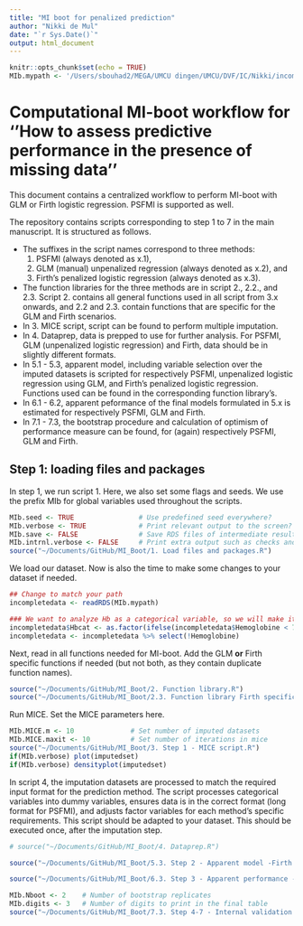 ```yaml
---
title: "MI boot for penalized prediction"
author: "Nikki de Mul"
date: "`r Sys.Date()`"
output: html_document
---
```


```r
knitr::opts_chunk$set(echo = TRUE)
MIb.mypath <- '/Users/sbouhad2/MEGA/UMCU dingen/UMCU/DVF/IC/Nikki/incompletedata.rds'
```


# Computational MI-boot workflow for ''How to assess predictive performance in the presence of missing data''

This document contains a centralized workflow to perform MI-boot with GLM or Firth logistic regression. PSFMI is supported as well. 

The repository contains scripts corresponding to step 1 to 7 in the main manuscript. It is structured as follows.

  - The suffixes in the script names correspond to three methods: 
    1) PSFMI (always denoted as x.1), 
    2) GLM (manual) unpenalized regression (always denoted as x.2), and 
    3) Firth's penalized logistic regression (always denoted as x.3). 
  - The function libraries for the three methods are in script 2., 2.2., and 2.3. Script 2. contains all general functions used in all script from 3.x onwards, and 2.2 and 2.3. contain functions that are specific for the GLM and Firth scenarios. 
  - In 3. MICE script, script can be found to perform multiple imputation.
  - In 4. Dataprep, data is prepped to use for further analysis. For PSFMI, GLM (unpenalized logistic regression) and Firth, data should be in slightly different formats. 
  - In 5.1 - 5.3, apparent model, including variable selection over the imputed datasets is scripted for respectively PSFMI, unpenalized logistic regression using GLM, and Firth's penalized logistic regression. Functions used can be found in the corresponding function library's. 
  - In 6.1 - 6.2, apparent peformance of the final models formulated in 5.x is estimated for respectively PSFMI, GLM and Firth. 
  - In 7.1 - 7.3, the bootstrap procedure and calculation of optimism of performance measure can be found, for (again) respectively PSFMI, GLM and Firth. 



## Step 1: loading files and packages

In step 1, we run script 1. Here, we also set some flags and seeds. We use the prefix MIb for global variables used throughout the scripts. 

```r
MIb.seed <- TRUE                # Use predefined seed everywhere?
MIb.verbose <- TRUE             # Print relevant output to the screen?
MIb.save <- FALSE               # Save RDS files of intermediate results?
MIb.intrnl.verbose <- FALSE     # Print extra output such as checks and iterations?
source("~/Documents/GitHub/MI_Boot/1. Load files and packages.R")

```

We load our dataset. Now is also the time to make some changes to your dataset if needed. 

```r
## Change to match your path
incompletedata <- readRDS(MIb.mypath) 

### We want to analyze Hb as a categorical variable, so we will make it a categorical variable before the imputation procedure. 
incompletedata$Hbcat <- as.factor(ifelse(incompletedata$Hemoglobine < 7.5, 1, ifelse(incompletedata$Hemoglobine>8.5,2,0)))
incompletedata <- incompletedata %>% select(!Hemoglobine)
```



Next, read in all functions needed for MI-boot. Add the GLM **or** Firth specific functions if needed (but not both, as they contain duplicate function names). 

```r
source("~/Documents/GitHub/MI_Boot/2. Function library.R")
source("~/Documents/GitHub/MI_Boot/2.3. Function library Firth specific.R")
```

Run MICE. Set the MICE parameters here.

```r
MIb.MICE.m <- 10              # Set number of imputed datasets
MIb.MICE.maxit <- 10          # Set number of iterations in mice
source("~/Documents/GitHub/MI_Boot/3. Step 1 - MICE script.R")
if(MIb.verbose) plot(imputedset)
if(MIb.verbose) densityplot(imputedset)
```

In script 4, the imputation datasets are processed to match the required input format for the prediction method. The script processes categorical variables into dummy variables, ensures data is in the correct format (long format for PSFMI), and adjusts factor variables for each method's specific requirements. This script should be adapted to your dataset. This should be executed once, after the imputation step. 

```r
# source("~/Documents/GitHub/MI_Boot/4. Dataprep.R")
```



```r
source("~/Documents/GitHub/MI_Boot/5.3. Step 2 - Apparent model -Firth.R")
```


```r
source("~/Documents/GitHub/MI_Boot/6.3. Step 3 - Apparent performance - Firth.R")
```


```r
MIb.Nboot <- 2    # Number of bootstrap replicates
MIb.digits <- 3   # Number of digits to print in the final table
source("~/Documents/GitHub/MI_Boot/7.3. Step 4-7 - Internal validation - Firth.R")

```


